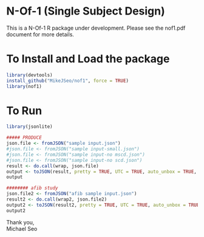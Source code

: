 # N-Of-1 (Single Subject Design)

This is a N-Of-1 R package under development. Please see the nof1.pdf document for more details.

# To Install and Load the package

```r
library(devtools)
install_github("MikeJSeo/nof1", force = TRUE)
library(nof1)
```

# To Run

```r
library(jsonlite)

##### PRODUCE
json.file <- fromJSON("sample input.json")
#json.file <- fromJSON("sample input-small.json")
#json.file <- fromJSON("sample input-no mscd.json")
#json.file <- fromJSON("sample input-no scd.json")
result <- do.call(wrap, json.file)
output <- toJSON(result, pretty = TRUE, UTC = TRUE, auto_unbox = TRUE, na = NULL)
output

######## afib study
json.file2 <- fromJSON("afib sample input.json")
result2 <- do.call(wrap2, json.file2)
output2 <- toJSON(result2, pretty = TRUE, UTC = TRUE, auto_unbox = TRUE, na = NULL)
output2
```

Thank you,    
Michael Seo
